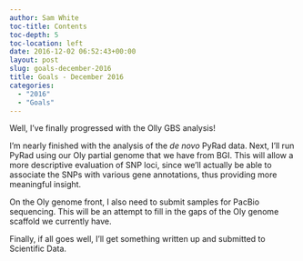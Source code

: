 ```yaml
---
author: Sam White
toc-title: Contents
toc-depth: 5
toc-location: left
date: 2016-12-02 06:52:43+00:00
layout: post
slug: goals-december-2016
title: Goals - December 2016
categories:
  - "2016"
  - "Goals"
---
```


Well, I've finally progressed with the Olly GBS analysis!

I'm nearly finished with the analysis of the _de novo_ PyRad data. Next, I'll run PyRad using our Oly partial genome that we have from BGI. This will allow a more descriptive evaluation of SNP loci, since we'll actually be able to associate the SNPs with various gene annotations, thus providing more meaningful insight.

On the Oly genome front, I also need to submit samples for PacBio sequencing. This will be an attempt to fill in the gaps of the Oly genome scaffold we currently have.

Finally, if all goes well, I'll get something written up and submitted to Scientific Data.
